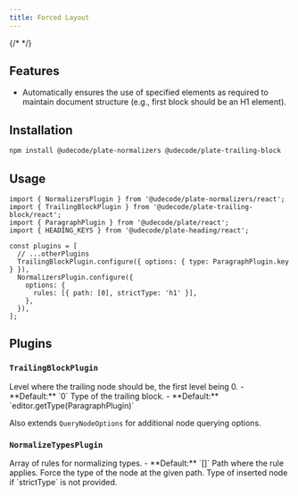 ```yaml
---
title: Forced Layout
---
```


{/* <ComponentPreview name="forced-layout-demo" /> */}

<PackageInfo>

## Features

- Automatically ensures the use of specified elements as required to maintain document structure (e.g., first block should be an H1 element).

</PackageInfo>

## Installation

```bash
npm install @udecode/plate-normalizers @udecode/plate-trailing-block
```

## Usage

```tsx
import { NormalizersPlugin } from '@udecode/plate-normalizers/react';
import { TrailingBlockPlugin } from '@udecode/plate-trailing-block/react';
import { ParagraphPlugin } from '@udecode/plate/react';
import { HEADING_KEYS } from '@udecode/plate-heading/react';

const plugins = [
  // ...otherPlugins
  TrailingBlockPlugin.configure({ options: { type: ParagraphPlugin.key } }),
  NormalizersPlugin.configure({
    options: {
      rules: [{ path: [0], strictType: 'h1' }],
    },
  }),
];
```

## Plugins

### `TrailingBlockPlugin`

<API name="TrailingBlockPlugin">
<APIOptions>
  <APIItem name="level" type="number" optional>
    Level where the trailing node should be, the first level being 0.
    - **Default:** `0`
  </APIItem>
  <APIItem name="type" type="string" optional>
    Type of the trailing block.
    - **Default:** `editor.getType(ParagraphPlugin)`
  </APIItem>
</APIOptions>

Also extends `QueryNodeOptions` for additional node querying options.
</API>

### `NormalizeTypesPlugin`

<API name="NormalizeTypesPlugin">
<APIAttributes>
  <APIItem name="rules" type="Rule[]" optional>
    Array of rules for normalizing types.
    - **Default:** `[]`
  </APIItem>
</APIAttributes>

<APIOptions type="Rule">
  <APIItem name="path" type="Path">
    Path where the rule applies.
  </APIItem>
  <APIItem name="strictType" type="string" optional>
    Force the type of the node at the given path.
  </APIItem>
  <APIItem name="type" type="string" optional>
    Type of inserted node if `strictType` is not provided.
  </APIItem>
</APIOptions>
</API>
